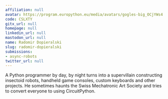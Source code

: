 ```yaml
---
affiliation: null
avatar: https://program.europython.eu/media/avatars/gogles-big_OCjYWs4.jpg
code: CSLXTY
gitx_url: null
homepage: null
linkedin_url: null
mastodon_url: null
name: Radomir Dopieralski
slug: radomir-dopieralski
submissions:
- async-robots
twitter_url: null
---
```


A Python programmer by day, by night turns into a supervillain
constructing insectoid robots, handheld game consoles, custom keyboards
and other projects. He sometimes haunts the Swiss Mechatronic
Art Society and tries to convert everyone to using CircuitPython.
